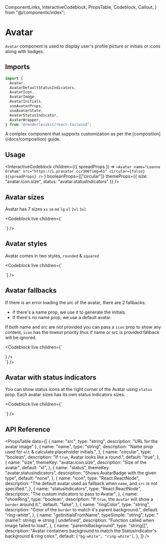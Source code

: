  ComponentLinks,
  InteractiveCodeblock,
  PropsTable,
  Codeblock,
  Callout,
} from "@/components/index";

# Avatar

`Avatar` component is used to display user's profile picture or initials or
icons along with badges.

<ComponentLinks github="avatar" theme="avatar" story="primitives-avatar" />

## Imports

```js
import {
  Avatar,
  AvatarDefaultStatusIndicators,
  AvatarIcon,
  AvatarImage,
  AvatarInitials,
  useAvatarProps,
  useAvatarState,
  AvatarStatusIndicator,
  AvatarWrapper,
} from "@renderlesskit/react-tailwind";
```

<Callout>
  A complex component that supports customization as per the
  [composition](/docs/composition) guide.
</Callout>

## Usage

<InteractiveCodeblock
  children={({ spreadProps }) =>
    `<Avatar name="Leanne Graham" src="https://i.pravatar.cc/300?img=61" circular={false} ${spreadProps} />`
  }
  booleanProps={["circular"]}
  themeProps={{ size: "avatar.icon.size", status: "avatar.statusIndicators" }}
/>

## Avatar sizes

Avatar has 7 sizes `xs` `sm` `md` `lg` `xl` `2xl` `3xl`

<Codeblock
  live
  children={`
<div className="flex space-x-2">
  <Avatar size="xs" name="Leanne Graham" src="https://i.pravatar.cc/300?img=1" />
  <Avatar size="sm" name="Ervin Howell" src="https://i.pravatar.cc/300?img=11" />
  <Avatar size="md" name="Clementine Bauch" src="https://i.pravatar.cc/300?img=21" />
  <Avatar size="lg" name="Patricia Lebsack" src="https://i.pravatar.cc/300?img=31" />
  <Avatar size="xl" name="Chelsey Dietrich" src="https://i.pravatar.cc/300?img=41" />
  <Avatar size="2xl" name="Dennis Schulist" src="https://i.pravatar.cc/300?img=51" />
  <Avatar size="3xl" name="Chris Evans" src="https://i.pravatar.cc/300?img=61" />
</div>
`}
/>

## Avatar styles

Avatar comes in two styles, `rounded` & `squared`

<Codeblock
  live
  children={`
<div className="flex space-x-2">
  <Avatar size="xl" name="Chelsey Dietrich" src="https://i.pravatar.cc/300?img=41" />
  <Avatar size="xl" name="Dennis Schulist" src="https://i.pravatar.cc/300?img=51" circular={false} />
</div>
`}
/>

## Avatar fallbacks

If there is an error loading the src of the avatar, there are 2 fallbacks:

- If there's a name prop, we use it to generate the initials.
- If there's no name prop, we use a default avatar.

If both name and src are not provided you can pass a `icon` prop to show any
content, `icon` has the lowest priority thus if name or src is provided fallback
will be ignored.

<Codeblock
  live
  children={`
<div className="flex space-x-2">
  <Avatar size="xl" name="Chelsey Dietrich" src="https://bit.ly/broken-link" />
  <Avatar size="xl" name="Dennis Schulist" src="https://bit.ly/broken-link" />
  <Avatar size="xl" src="https://bit.ly/broken-link" />
  <Avatar size="xl" icon={<InfoCircleIcon />} />
</div>
`}
/>

## Avatar with status indicators

You can show status icons at the right corner of the Avatar using `status` prop.
Each avatar sizes has its own status indicators sizes.

<Codeblock
  live
  children={`
<div className="flex space-x-2">
  <Avatar
    status="active"
    size="xl"
    name="Leanne Graham"
    src="https://i.pravatar.cc/300?img=1"
  />
  <Avatar
    status="sleep"
    size="xl"
    name="Ervin Howell"
    src="https://i.pravatar.cc/300?img=11"
  />
  <Avatar
    status="away"
    size="xl"
    name="Clementine Bauch"
    src="https://i.pravatar.cc/300?img=21"
  />
  <Avatar
    status="typing"
    size="xl"
    name="Patricia Lebsack"
    src="https://i.pravatar.cc/300?img=31"
  />
  <Avatar status="org" size="xl" name="Chelsey Dietrich" src="https://i.pravatar.cc/300?img=41" />
</div>
`}
/>

## API Reference

<PropsTable
  data={[
    { name: "src", type: "string", description: "URL for the avatar image" },
    {
      name: "name",
      type: "string",
      description: "Name prop used for `alt` & calculate placeholder initials.",
    },
    {
      name: "circular",
      type: "boolean",
      description: "If `true`, Avatar looks like a round.",
      default: "true",
    },
    {
      name: "size",
      themeKey: "avatar.icon.size",
      description: "Size of the avatar",
      default: "xl",
    },
    {
      name: "status",
      themeKey: "avatar.statusIndicators",
      description: "Shows AvatarBadge with the given type",
      default: "none",
    },
    {
      name: "icon",
      type: "React.ReactNode",
      description:
        "The default avatar used as fallback when `name`, and `src` is not specified.",
    },
    {
      name: "statusIndicators",
      type: "React.ReactNode",
      description: "The custom indicators to pass to Avatar",
    },
    {
      name: "showRing",
      type: "boolean",
      description: "If `true`, the `Avatar` will show a `border` around it.",
      default: "false",
    },
    {
      name: "ringColor",
      type: "string",
      description: "Color of the `border` to match it's parent background.",
      default: "ring-white",
    },
    {
      name: "getInitialsFromName",
      typeSimple: "string",
      type: "(name?: string) => string | undefined",
      description: "Function called when image failed to load",
    },
    {
      name: "parentsBackground",
      type: "string[]",
      description:
        "Avatar containers background to match the StatusIndicator's background & ring color.",
      default: `["bg-white", "ring-white"]`,
    },
  ]}
/>
